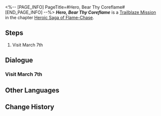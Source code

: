 <%-- [PAGE_INFO]
PageTitle=#Hero, Bear Thy Coreflame#
[END_PAGE_INFO] --%>
{{Stub|Dialogue.}}
{{Mission Infobox
|id            = 1040114
|title         = 
|image         = <!--Mission Hero, Bear Thy Coreflame.png-->
|type          = Trailblaze
|event_name    = 
|chapter       = Heroic Saga of Flame-Chase
|requirements  = [[Trailblaze Mission]] ''[[Hero, Bear Thy Coreflame]]'' completed
|summary       = <!--official mission summary from Fate's Atlas-->
|characters    = Trailblazer
|startLocation = [[Astral Express]] - [[Parlor Car]]
|world         = Astral Express
|area          = Parlor Car
|prev          = 
|next          = 
|rewards       = Trailblaze EXP*500; Stellar Jade*60; Shadow of Remembrance*1; Lost Crystal*8; Celestial Ambrosia*100; To All Things Strifeful (Disk)*1 { text = ''To All Things Strifeful'' }; Credit*80,000
}}
'''''Hero, Bear Thy Coreflame''''' is a [[Trailblaze Mission]] in the chapter [[Heroic Saga of Flame-Chase]].

==Steps==
# Visit March 7th

<!--
==Gameplay Notes==

--><!--
==Trial Character==

-->
==Dialogue==
{{Stub Dialogue}}
===Visit March 7th{{subst:void|<!--104011401-->}}===
{{Mission Description|type=trailblaze|location=Parlor Car|Himeko, on watch at the Express, has prepared a specially made meal for the bedridden March 7th and plans to check up on her.}}
{{Dialogue Start}}
:{{tx}}
{{Dialogue End}}

==Other Languages==
{{Other Languages
|en   = Hero, Bear Thy Coreflame
|zhs  = 英雄啊，且握住那枚火种
|zht  = 英雄啊，且握住那枚火種
|ja   = 英雄よ、その火種を握りしめろ
|ko   = 영웅이여, 그 불씨를 손에 쥐어라
|es   = Héroe, sostén esa Yesca
|fr   = À toi, Héros, de porter cette flamme divine
|ru   = О герой, прими ядро пламени
|th   = วีรชนเอ๋ย จงไขว่คว้าเชื้อไฟ
|vi   = Hỡi Anh Hùng, Hãy Nắm Lấy Ngọn Lửa Đó
|de   = Held, trage die Kernflamme
|id   = Wahai Pahlawan, Pertahankan Api Itu
|pt   = Herói, Carrega Tua Chama Primordial
}}

==Change History==
{{Change History|3.0}}
